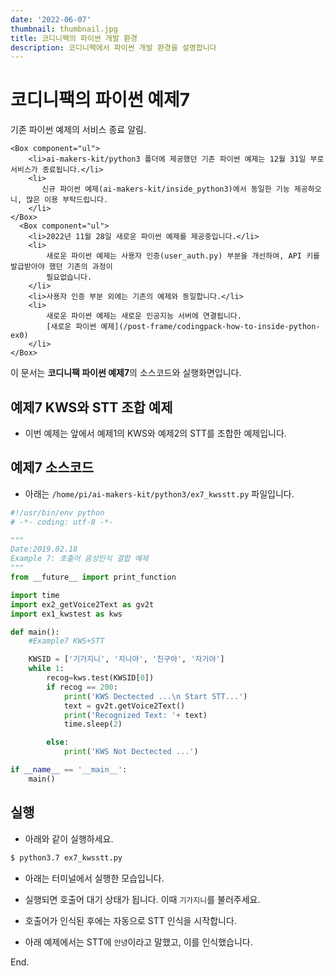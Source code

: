 ```yaml
---
date: '2022-06-07'
thumbnail: thumbnail.jpg
title: 코디니팩의 파이썬 개발 환경
description: 코디니팩에서 파이썬 개발 환경을 설명합니다
---
```


# 코디니팩의 파이썬 예제7

<MdxTextBox>
    <Box sx={{ color: 'secondary.main', fontWeight: 600, mb: 1 }}>기존 파이썬 예제의 서비스 종료 알림.</Box>

    <Box component="ul">
        <li>ai-makers-kit/python3 폴더에 제공했던 기존 파이썬 예제는 12월 31일 부로 서비스가 종료됩니다.</li>
        <li>
           신규 파이썬 예제(ai-makers-kit/inside_python3)에서 동일한 기능 제공하오니, 많은 이용 부탁드립니다.
        </li>
    </Box>
      <Box component="ul">
        <li>2022년 11월 28일 새로운 파이썬 예제를 제공중입니다.</li>
        <li>
            새로운 파이썬 예제는 사용자 인증(user_auth.py) 부분을 개선하여, API 키를 발급받아야 했던 기존의 과정이
            필요없습니다.
        </li>
        <li>사용자 인증 부분 외에는 기존의 예제와 동일합니다.</li>
        <li>
            새로운 파이썬 예제는 새로운 인공지능 서버에 연결됩니다.
            [새로운 파이썬 예제](/post-frame/codingpack-how-to-inside-python-ex0)
        </li>
    </Box>

</MdxTextBox>

<MdxTextBox>
    <Box sx={{ color: 'secondary.main', fontWeight: 600, mb: 1 }}>
        이 문서는 <b>코디니팩 파이썬 예제7</b>의 소스코드와 실행화면입니다.
    </Box>
</MdxTextBox>

## 예제7 KWS와 STT 조합 예제

-   이번 예제는 앞에서 예제1의 KWS와 예제2의 STT를 조합한 예제입니다.

## 예제7 소스코드

-   아래는 `/home/pi/ai-makers-kit/python3/ex7_kwsstt.py` 파일입니다.

```python
#!/usr/bin/env python
# -*- coding: utf-8 -*-

"""
Date:2019.02.18
Example 7: 호출어 음성인식 결합 예제
"""
from __future__ import print_function

import time
import ex2_getVoice2Text as gv2t
import ex1_kwstest as kws

def main():
    #Example7 KWS+STT

    KWSID = ['기가지니', '지니야', '친구야', '자기야']
    while 1:
        recog=kws.test(KWSID[0])
        if recog == 200:
            print('KWS Dectected ...\n Start STT...')
            text = gv2t.getVoice2Text()
            print('Recognized Text: '+ text)
            time.sleep(2)

        else:
            print('KWS Not Dectected ...')

if __name__ == '__main__':
    main()
```

## 실행

-   아래와 같이 실행하세요.

```bash
$ python3.7 ex7_kwsstt.py
```

-   아래는 터미널에서 실행한 모습입니다.
-   실행되면 호출어 대기 상태가 됩니다. 이때 `기가지니`를 불러주세요.
-   호출어가 인식된 후에는 자동으로 STT 인식을 시작합니다.
-   아래 예제에서는 STT에 `안녕`이라고 말했고, 이를 인식했습니다.

    <MdxImageView src="/images/codinypack-py/ex7_out1.png" caption="예제 실행" transparentBg />

<PyExampleLinkBox exampleId="ex7" />

End.
